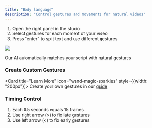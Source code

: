 ```yaml
---
title: "Body language"
description: "Control gestures and movements for natural videos"
---
```


1. Open the right panel in the studio
2. Select gestures for each moment of your video
3. Press "enter" to split text and use different gestures

![](/Captured'écran2025-01-03à00.01.05.png)

<Warning>
  Our AI automatically matches your script with natural gestures
</Warning>

### Create Custom Gestures

<Card title="Learn More" icon="wand-magic-sparkles" style={{width: "200px"}}>
  Create your own gestures in our [guide](https://docs.argil.ai/resources/Train-your-avatar/Laodis-Create-body-language)
</Card>

### Timing Control

1. Each 0.5 seconds equals 15 frames
2. Use right arrow (>) to fix late gestures
3. Use left arrow (<) to fix early gestures
